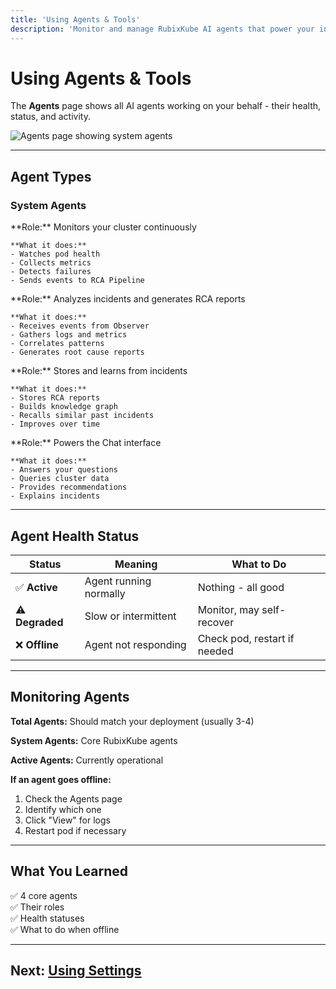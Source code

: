```yaml
---
title: 'Using Agents & Tools'
description: 'Monitor and manage RubixKube AI agents that power your infrastructure intelligence'
---
```


# Using Agents & Tools

The **Agents** page shows all AI agents working on your behalf - their health, status, and activity.

<Frame>
  <img
    src="/images/using/using-agents-01-overview.png"
    alt="Agents page showing system agents"
  />
</Frame>

---

## Agent Types

### System Agents

<CardGroup cols={2}>
  <Card title="RubixKube Observer" icon="eye">
    **Role:** Monitors your cluster continuously
    
    **What it does:**
    - Watches pod health
    - Collects metrics
    - Detects failures
    - Sends events to RCA Pipeline
  </Card>

  <Card title="RCA Pipeline Agent" icon="magnifying-glass-chart">
    **Role:** Analyzes incidents and generates RCA reports
    
    **What it does:**
    - Receives events from Observer
    - Gathers logs and metrics
    - Correlates patterns
    - Generates root cause reports
  </Card>

  <Card title="Memory Agent" icon="database">
    **Role:** Stores and learns from incidents
    
    **What it does:**
    - Stores RCA reports
    - Builds knowledge graph
    - Recalls similar past incidents
    - Improves over time
  </Card>

  <Card title="SRI Agent" icon="comments">
    **Role:** Powers the Chat interface
    
    **What it does:**
    - Answers your questions
    - Queries cluster data
    - Provides recommendations
    - Explains incidents
  </Card>
</CardGroup>

---

## Agent Health Status

| Status | Meaning | What to Do |
|--------|---------|------------|
| ✅ **Active** | Agent running normally | Nothing - all good |
| ⚠️ **Degraded** | Slow or intermittent | Monitor, may self-recover |
| ❌ **Offline** | Agent not responding | Check pod, restart if needed |

---

## Monitoring Agents

**Total Agents:** Should match your deployment (usually 3-4)

**System Agents:** Core RubixKube agents

**Active Agents:** Currently operational

**If an agent goes offline:**
1. Check the Agents page
2. Identify which one
3. Click "View" for logs
4. Restart pod if necessary

---

## What You Learned

✅ 4 core agents  
✅ Their roles  
✅ Health statuses  
✅ What to do when offline  

---

## Next: [Using Settings](/using/settings)

